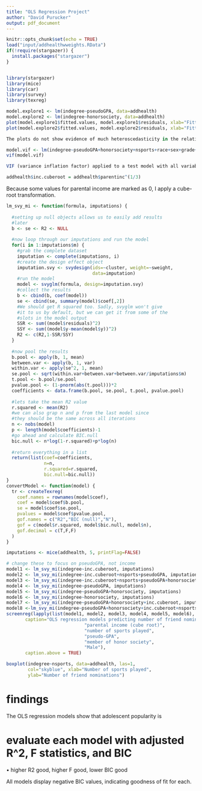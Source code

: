 ```yaml
---
title: "OLS Regression Project"
author: "David Purucker"
output: pdf_document
---
```


```r
knitr::opts_chunk$set(echo = TRUE)
load("input/addhealthwweights.RData")
if(!require(stargazer)) {
  install.packages("stargazer")
}
```

```r

```


```r
library(stargazer)
library(mice)
library(car)
library(survey)
library(texreg)
```
```r
model.explore1 <- lm(indegree~pseudoGPA, data=addhealth)
model.explore2 <- lm(indegree~honorsociety, data=addhealth)
plot(model.explore1$fitted.values, model.explore1$residuals, xlab="Fitted Values", ylab="Residuals")
plot(model.explore2$fitted.values, model.explore2$residuals, xlab="Fitted Values", ylab="Residuals")

The plots do not show evidence of much heteroscedasticity in the relationship between in-degree and GPA and in-degree and honor society membership. Heteroscedasticity indicates that the variance of the residuals is not constant but is instead dependent on the values of x. A cone-shaped relationship between the fitted values and residuals would indicate a problem with heteroscedasticity. There is some heteroscedasticity in the linear model relationship between in-degree and GPA. Heteroscedasticity will produce a somewhat inefficient estimate of regression coefficients.
```

```r
model.vif <- lm(indegree~pseudoGPA+honorsociety+nsports+race+sex+grade+alcoholuse+smoker+bandchoir+academicclub+parentinc, data=addhealth)
vif(model.vif)

VIF (variance inflation factor) applied to a test model with all variables shows low values for all the variables in this dataset. All VIF values are well below 4, indicating that there is no problem with multicollinearity between these variables.
```
```r
addhealth$inc.cuberoot = addhealth$parentinc^(1/3)
```
Because some values for parental income are marked as 0, I apply a cube-root transformation.

``` r
lm_svy_mi <- function(formula, imputations) {
  
  #setting up null objects allows us to easily add results
  #later
  b <- se <- R2 <- NULL
  
  #now loop through our imputations and run the model
  for(i in 1:imputations$m) {
    #grab the complete dataset
    imputation <- complete(imputations, i)
    #create the design effect object
    imputation.svy <- svydesign(ids=~cluster, weight=~sweight,
                                data=imputation) 
    #run the model
    model <- svyglm(formula, design=imputation.svy)
    #collect the results
    b <- cbind(b, coef(model))
    se <- cbind(se, summary(model)$coef[,2])
    #We should get R squared too. Sadly, svyglm won't give
    #it to us by default, but we can get it from some of the 
    #slots in the model output
    SSR <- sum((model$residuals)^2)
    SSY <- sum((model$y-mean(model$y))^2)
    R2 <- c(R2,1-SSR/SSY)
  }
  
  #now pool the results
  b.pool <- apply(b, 1, mean)
  between.var <- apply(b, 1, var)
  within.var <- apply(se^2, 1, mean)
  se.pool <- sqrt(within.var+between.var+between.var/imputations$m) 
  t.pool <- b.pool/se.pool 
  pvalue.pool <- (1-pnorm(abs(t.pool)))*2 
  coefficients <- data.frame(b.pool, se.pool, t.pool, pvalue.pool)
  
  #lets take the mean R2 value
  r.squared <- mean(R2)
  #we can also grap n and p from the last model since 
  #they should be the same across all iterations
  n <- nobs(model)
  p <- length(model$coefficients)-1
  #go ahead and calculate BIC.null
  bic.null <- n*log(1-r.squared)+p*log(n)
  
  #return everything in a list
  return(list(coef=coefficients,
              n=n,
              r.squared=r.squared,
              bic.null=bic.null))
}
convertModel <- function(model) {
  tr <- createTexreg(
    coef.names = rownames(model$coef), 
    coef = model$coef$b.pool, 
    se = model$coef$se.pool, 
    pvalues = model$coef$pvalue.pool,
    gof.names = c("R2","BIC (null)","N"), 
    gof = c(model$r.squared, model$bic.null, model$n), 
    gof.decimal = c(T,F,F)
  )
}
```

```r
imputations <- mice(addhealth, 5, printFlag=FALSE)
```

```r
# change these to focus on pseudoGPA, not income
model1 <- lm_svy_mi(indegree~inc.cuberoot, imputations)
model2 <- lm_svy_mi(indegree~inc.cuberoot+nsports+pseudoGPA, imputations)
model3 <- lm_svy_mi(indegree~inc.cuberoot+nsports+pseudoGPA+honorsociety+sex, imputations)
model4 <- lm_svy_mi(indegree~pseudoGPA, imputations)
model5 <- lm_svy_mi(indegree~pseudoGPA+honorsociety, imputations)
model6 <- lm_svy_mi(indegree~honorsociety, imputations)
model7 <- lm_svy_mi(indegree~pseudoGPA+honorsociety+inc.cuberoot, imputations)
model8 <-lm_svy_mi(indegree~pseudoGPA+honorsociety+inc.cuberoot+nsports, imputations)
screenreg(lapply(list(model1, model2, model3, model4, model5, model6), convertModel),
       caption="OLS regression models predicting number of friend nominations received", custom.coef.names = c("Intercept",
                             "parental income (cube root)",
                             "number of sports played",
                             "pseudo-GPA",
                             "member of honor society",
                             "Male"),
       caption.above = TRUE)
```



```r
boxplot(indegree~nsports, data=addhealth, las=1, 
        col="skyblue", xlab="Number of sports played",
        ylab="Number of friend nominations")
```

# findings

The OLS regression models show that adolescent popularity is

# evaluate each model with adjusted R^2, F statistics, and BIC
• higher R2 good, higher F good, lower BIC good

All models display negative BIC values, indicating goodness of fit for each.
